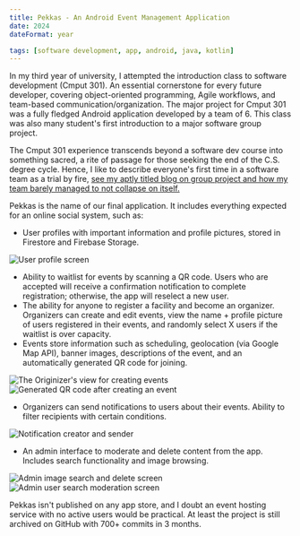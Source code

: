 ```yaml
---
title: Pekkas - An Android Event Management Application
date: 2024
dateFormat: year

tags: [software development, app, android, java, kotlin]
---
```


In my third year of university, I attempted the introduction class to software development (Cmput 301). An essential
cornerstone for every future developer, covering object-oriented programming, Agile workflows, and team-based
communication/organization. The major project for Cmput 301 was a fully fledged Android application developed by a team
of 6. This class was also many student's first introduction to a major software group project.

The Cmput 301 experience transcends beyond a software dev course into something sacred, a rite of passage for those
seeking the end of the C.S. degree cycle. Hence, I like to describe everyone's first time in a software team as a trial
by fire,
[see my aptly titled blog on group project and how my team barely managed to not collapse on itself.](/blog/first-group-project)

Pekkas is the name of our final application. It includes everything expected for an online social system, such as:

- User profiles with important information and profile pictures, stored in Firestore and Firebase Storage.

![User profile screen](./Screenshot_20250705_213717_mini-pekkas.avif)

- Ability to waitlist for events by scanning a QR code. Users who are accepted will receive a confirmation notification
  to complete registration; otherwise, the app will reselect a new user.
- The ability for anyone to register a facility and become an organizer. Organizers can create and edit events, view the
  name + profile picture of users registered in their events, and randomly select X users if the waitlist is over
  capacity.
- Events store information such as scheduling, geolocation (via Google Map API), banner images, descriptions of the
  event, and an automatically generated QR code for joining.

![The Originizer's view for creating events](./Screenshot_20250705_213403_mini-pekkas.avif)
![Generated QR code after creating an event](./Screenshot_20250705_213547_mini-pekkas.avif)

- Organizers can send notifications to users about their events. Ability to filter recipients with certain conditions.

![Notification creator and sender](./Screenshot_20250705_213705_mini-pekkas.avif)

- An admin interface to moderate and delete content from the app. Includes search functionality and image browsing.

![Admin image search and delete screen](./Screenshot_20250705_213750_mini-pekkas.avif)
![Admin user search moderation screen](./Screenshot_20250705_213824_mini-pekkas.avif)

Pekkas isn't published on any app store, and I doubt an event hosting service with no active users would be practical.
At least the project is still archived on GitHub with 700+ commits in 3 months.
